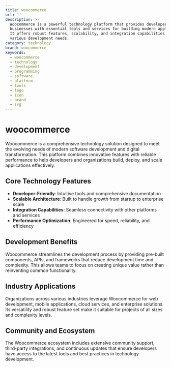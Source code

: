 ```yaml
---
title: woocommerce
url: ''
description: >-
  Woocommerce is a powerful technology platform that provides developers and
  businesses with essential tools and services for building modern applications.
  It offers robust features, scalability, and integration capabilities for
  various development needs.
category: technology
brand: woocommerce
keywords:
  - woocommerce
  - technology
  - development
  - programming
  - software
  - platform
  - tools
  - logo
  - icon
  - brand
  - svg
---
```


# woocommerce

Woocommerce is a comprehensive technology solution designed to meet the evolving needs of modern software development and digital transformation. This platform combines innovative features with reliable performance to help developers and organizations build, deploy, and scale applications effectively.

## Core Technology Features

- **Developer-Friendly**: Intuitive tools and comprehensive documentation
- **Scalable Architecture**: Built to handle growth from startup to enterprise scale
- **Integration Capabilities**: Seamless connectivity with other platforms and services
- **Performance Optimization**: Engineered for speed, reliability, and efficiency

## Development Benefits

Woocommerce streamlines the development process by providing pre-built components, APIs, and frameworks that reduce development time and complexity. This allows teams to focus on creating unique value rather than reinventing common functionality.

## Industry Applications

Organizations across various industries leverage Woocommerce for web development, mobile applications, cloud services, and enterprise solutions. Its versatility and robust feature set make it suitable for projects of all sizes and complexity levels.

## Community and Ecosystem

The Woocommerce ecosystem includes extensive community support, third-party integrations, and continuous updates that ensure developers have access to the latest tools and best practices in technology development.
